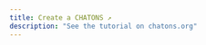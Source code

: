 ```yaml
---
title: Create a CHATONS ↗
description: "See the tutorial on chatons.org"
---
```



<DocumentedHardRedirect
    url="https://wiki.chatons.org/doku.php/heberger/administration_systeme/yunohost"
    description="the CHATONS documentation"/>
